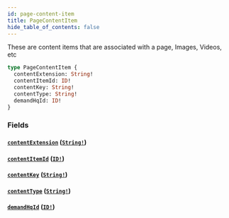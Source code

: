 ```yaml
---
id: page-content-item
title: PageContentItem
hide_table_of_contents: false
---
```



These are content items that are associated with a page, Images, Videos, etc

```graphql
type PageContentItem {
  contentExtension: String!
  contentItemId: ID!
  contentKey: String!
  contentType: String!
  demandHqId: ID!
}
```


### Fields

#### [`contentExtension`](#) ([`String!`](/developers/demandhq-apis/demand-api/graphql/reference/scalars/string))




#### [`contentItemId`](#) ([`ID!`](/developers/demandhq-apis/demand-api/graphql/reference/scalars/id))




#### [`contentKey`](#) ([`String!`](/developers/demandhq-apis/demand-api/graphql/reference/scalars/string))




#### [`contentType`](#) ([`String!`](/developers/demandhq-apis/demand-api/graphql/reference/scalars/string))




#### [`demandHqId`](#) ([`ID!`](/developers/demandhq-apis/demand-api/graphql/reference/scalars/id))







